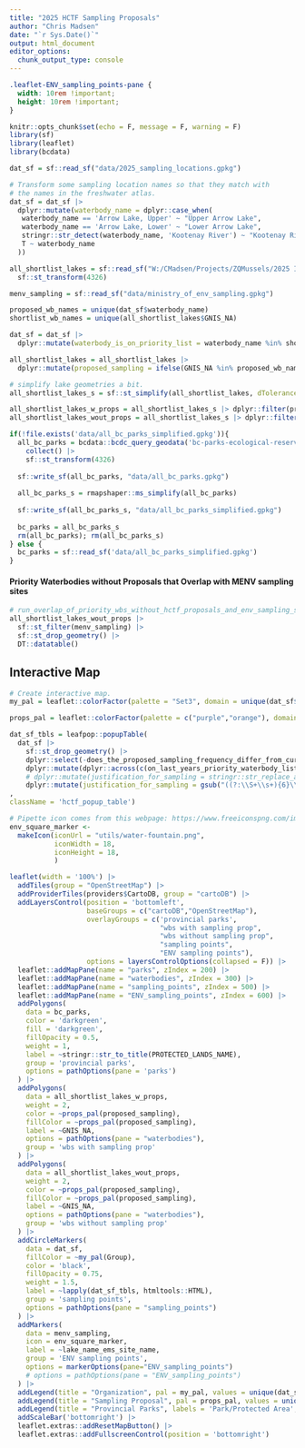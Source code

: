 ```yaml
---
title: "2025 HCTF Sampling Proposals"
author: "Chris Madsen"
date: "`r Sys.Date()`"
output: html_document
editor_options: 
  chunk_output_type: console
---
```


```css
.leaflet-ENV_sampling_points-pane {
  width: 10rem !important;
  height: 10rem !important;
}
```

```r
knitr::opts_chunk$set(echo = F, message = F, warning = F)
library(sf)
library(leaflet)
library(bcdata)
```

```r
dat_sf = sf::read_sf("data/2025_sampling_locations.gpkg")

# Transform some sampling location names so that they match with
# the names in the freshwater atlas.
dat_sf = dat_sf |> 
  dplyr::mutate(waterbody_name = dplyr::case_when(
   waterbody_name == 'Arrow Lake, Upper' ~ "Upper Arrow Lake",
   waterbody_name == 'Arrow Lake, Lower' ~ "Lower Arrow Lake",
   stringr::str_detect(waterbody_name, 'Kootenay River') ~ "Kootenay River",
   T ~ waterbody_name
  ))

all_shortlist_lakes = sf::read_sf("W:/CMadsen/Projects/ZQMussels/2025 IMDP Final Report/data/spatial/waterbodies_zqm_shortlist_risk_estimates.gpkg") |> 
  sf::st_transform(4326)

menv_sampling = sf::read_sf("data/ministry_of_env_sampling.gpkg")

proposed_wb_names = unique(dat_sf$waterbody_name)
shortlist_wb_names = unique(all_shortlist_lakes$GNIS_NA)

dat_sf = dat_sf |> 
  dplyr::mutate(waterbody_is_on_priority_list = waterbody_name %in% shortlist_wb_names)

all_shortlist_lakes = all_shortlist_lakes |> 
  dplyr::mutate(proposed_sampling = ifelse(GNIS_NA %in% proposed_wb_names,"Sampling Proposed","No Sampling Proposed"))

# simplify lake geometries a bit.
all_shortlist_lakes_s = sf::st_simplify(all_shortlist_lakes, dTolerance = 20)

all_shortlist_lakes_w_props = all_shortlist_lakes_s |> dplyr::filter(proposed_sampling == "Sampling Proposed")
all_shortlist_lakes_wout_props = all_shortlist_lakes_s |> dplyr::filter(proposed_sampling != "Sampling Proposed")
```

```r
if(!file.exists('data/all_bc_parks_simplified.gpkg')){
  all_bc_parks = bcdata::bcdc_query_geodata('bc-parks-ecological-reserves-and-protected-areas') |> 
    collect() |> 
    sf::st_transform(4326)
  
  sf::write_sf(all_bc_parks, "data/all_bc_parks.gpkg")
  
  all_bc_parks_s = rmapshaper::ms_simplify(all_bc_parks)
  
  sf::write_sf(all_bc_parks_s, "data/all_bc_parks_simplified.gpkg")
  
  bc_parks = all_bc_parks_s
  rm(all_bc_parks); rm(all_bc_parks_s)
} else {
  bc_parks = sf::read_sf('data/all_bc_parks_simplified.gpkg')
}
```

#### Priority Waterbodies without Proposals that Overlap with MENV sampling sites
```r
# run_overlap_of_priority_wbs_without_hctf_proposals_and_env_sampling_sites
all_shortlist_lakes_wout_props |> 
  sf::st_filter(menv_sampling) |> 
  sf::st_drop_geometry() |> 
  DT::datatable()
```

## Interactive Map

```r
# Create interactive map.
my_pal = leaflet::colorFactor(palette = "Set3", domain = unique(dat_sf$Group))

props_pal = leaflet::colorFactor(palette = c("purple","orange"), domain = unique(all_shortlist_lakes_s$proposed_sampling))

dat_sf_tbls = leafpop::popupTable(
  dat_sf |> 
    sf::st_drop_geometry() |> 
    dplyr::select(-does_the_proposed_sampling_frequency_differ_from_current_priority_list) |> 
    dplyr::mutate(dplyr::across(c(on_last_years_priority_waterbody_list,sampled_last_year,substrate_sampler_planned), \(x) ifelse(x == "Y", "Yes", "No"))) |> 
    # dplyr::mutate(justification_for_sampling = stringr::str_replace_all(justification_for_sampling, "[\\,,\\.]", "<br>")) |> 
    dplyr::mutate(justification_for_sampling = gsub("((?:\\S+\\s+){6}\\S+)([ ,\\.])", "\\1<br>", justification_for_sampling, perl = TRUE))
,
className = 'hctf_popup_table')

# Pipette icon comes from this webpage: https://www.freeiconspng.com/img/31423
env_square_marker <-
  makeIcon(iconUrl = "utils/water-fountain.png",
           iconWidth = 18,
           iconHeight = 18,
           )

leaflet(width = '100%') |>
  addTiles(group = "OpenStreetMap") |>
  addProviderTiles(providers$CartoDB, group = "cartoDB") |>
  addLayersControl(position = 'bottomleft',
                   baseGroups = c("cartoDB","OpenStreetMap"),
                   overlayGroups = c('provincial parks',
                                     "wbs with sampling prop",
                                     "wbs without sampling prop",
                                     "sampling points",
                                     "ENV sampling points"),
                   options = layersControlOptions(collapsed = F)) |>
  leaflet::addMapPane(name = "parks", zIndex = 200) |>
  leaflet::addMapPane(name = "waterbodies", zIndex = 300) |>
  leaflet::addMapPane(name = "sampling_points", zIndex = 500) |>
  leaflet::addMapPane(name = "ENV_sampling_points", zIndex = 600) |>
  addPolygons(
    data = bc_parks,
    color = 'darkgreen',
    fill = 'darkgreen',
    fillOpacity = 0.5,
    weight = 1,
    label = ~stringr::str_to_title(PROTECTED_LANDS_NAME),
    group = 'provincial parks',
    options = pathOptions(pane = 'parks')
  ) |> 
  addPolygons(
    data = all_shortlist_lakes_w_props,
    weight = 2,
    color = ~props_pal(proposed_sampling),
    fillColor = ~props_pal(proposed_sampling),
    label = ~GNIS_NA,
    options = pathOptions(pane = "waterbodies"),
    group = 'wbs with sampling prop'
  ) |> 
  addPolygons(
    data = all_shortlist_lakes_wout_props,
    weight = 2,
    color = ~props_pal(proposed_sampling),
    fillColor = ~props_pal(proposed_sampling),
    label = ~GNIS_NA,
    options = pathOptions(pane = "waterbodies"),
    group = 'wbs without sampling prop'
  ) |> 
  addCircleMarkers(
    data = dat_sf,
    fillColor = ~my_pal(Group),
    color = 'black',
    fillOpacity = 0.75,
    weight = 1.5,
    label = ~lapply(dat_sf_tbls, htmltools::HTML),
    group = 'sampling points',
    options = pathOptions(pane = "sampling_points")
  ) |>
  addMarkers(
    data = menv_sampling,
    icon = env_square_marker,
    label = ~lake_name_ems_site_name,
    group = 'ENV sampling points',
    options = markerOptions(pane="ENV_sampling_points")
    # options = pathOptions(pane = "ENV_sampling_points")
  ) |>
  addLegend(title = "Organization", pal = my_pal, values = unique(dat_sf$Group)) |>
  addLegend(title = "Sampling Proposal", pal = props_pal, values = unique(all_shortlist_lakes_s$proposed_sampling)) |> 
  addLegend(title = "Provincial Parks", labels = 'Park/Protected Area', colors = 'darkgreen') |> 
  addScaleBar('bottomright') |>
  leaflet.extras::addResetMapButton() |> 
  leaflet.extras::addFullscreenControl(position = 'bottomright')
```

```r

```


